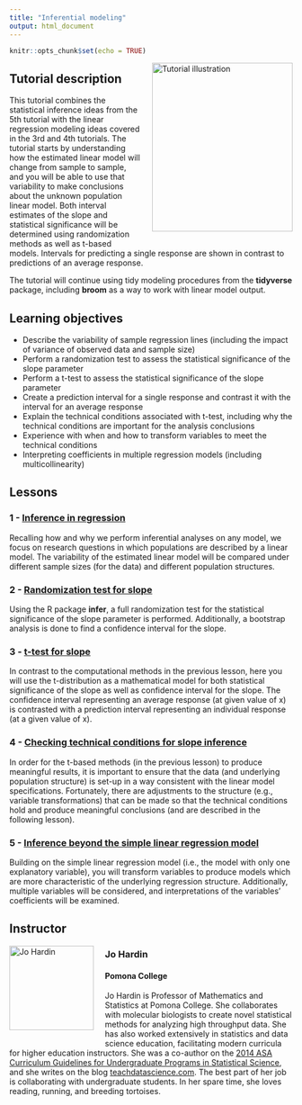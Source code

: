 ```yaml
---
title: "Inferential modeling"
output: html_document
---
```


```r
knitr::opts_chunk$set(echo = TRUE)
```

<img style="float: right; margin: 0px 0px 20px 20px" src="../logo/openintro-hex.png" alt="Tutorial illustration" width="250" height="300">

## Tutorial description

This tutorial combines the statistical inference ideas from the 5th tutorial with the linear regression modeling ideas covered in the 3rd and 4th tutorials.  The tutorial starts by understanding how the estimated linear model will change from sample to sample, and you will be able to use that variability to make conclusions about the unknown population linear model.  Both interval estimates of the slope and statistical significance will be determined using randomization methods as well as t-based models.  Intervals for predicting a single response are shown in contrast to predictions of an average response.  

The tutorial will continue using tidy modeling procedures from the **tidyverse** package, including **broom** as a way to work with linear model output.

## Learning objectives

* Describe the variability of sample regression lines (including the impact of variance of observed data and sample size)
* Perform a randomization test to assess the statistical significance of the slope parameter
* Perform a t-test to assess the statistical significance of the slope parameter
* Create a prediction interval for a single response and contrast it with the interval for an average response
* Explain the technical conditions associated with t-test, including why the technical conditions are important for the analysis conclusions
* Experience with when and how to transform variables to meet the technical conditions
* Interpreting coefficients in multiple regression models (including multicollinearity)


## Lessons

### 1 - [Inference in regression](https://openintro.shinyapps.io/ims-08-inference-for-regression-01/)

Recalling how and why we perform inferential analyses on any model, we focus on research questions in which populations are described by a linear model.  The variability of the estimated linear model will be compared under different sample sizes (for the data) and different population structures.

### 2 - [Randomization test for slope](https://openintro.shinyapps.io/ims-08-inference-for-regression-02/)

Using the R package **infer**, a full randomization test for the statistical significance of the slope parameter is performed.  Additionally, a bootstrap analysis is done to find a confidence interval for the slope.

### 3 - [t-test for slope](https://openintro.shinyapps.io/ims-08-inference-for-regression-03/)

In contrast to the computational methods in the previous lesson, here you will use the t-distribution as a mathematical model for both statistical significance of the slope as well as confidence interval for the slope.  The confidence interval representing an average response (at given value of x) is contrasted with a prediction interval representing an individual response (at a given value of x).

### 4 - [Checking technical conditions for slope inference](https://openintro.shinyapps.io/ims-08-inference-for-regression-04/)

In order for the t-based methods (in the previous lesson) to produce meaningful results, it is important to ensure that the data (and underlying population structure) is set-up in a way consistent with the linear model specifications.  Fortunately, there are adjustments to the structure (e.g., variable transformations) that can be made so that the technical conditions hold and produce meaningful conclusions (and are described in the following lesson).

### 5 - [Inference beyond the simple linear regression model](https://openintro.shinyapps.io/ims-08-inference-for-regression-05/)

Building on the simple linear regression model (i.e., the model with only one explanatory variable), you will transform variables to produce models which are more characteristic of the underlying regression structure.  Additionally, multiple variables will be considered, and interpretations of the variables' coefficients will be examined.

## Instructor

<img style="float: left; margin: 0px 20px 20px 0px" src="../instructor-photos/jo.png" alt="Jo Hardin" width="150" height="150">

### Jo Hardin

#### Pomona College

Jo Hardin is Professor of Mathematics and Statistics at Pomona College.
She collaborates with molecular biologists to create novel statistical methods for analyzing high throughput data.
She has also worked extensively in statistics and data science education, facilitating modern curricula for higher education instructors.
She was a co-author on the [2014 ASA Curriculum Guidelines for Undergraduate Programs in Statistical Science](https://www.amstat.org/asa/education/Curriculum-Guidelines-for-Undergraduate-Programs-in-Statistical-Science.aspx), and she writes on the blog [teachdatascience.com](https://teachdatascience.com/).
The best part of her job is collaborating with undergraduate students.
In her spare time, she loves reading, running, and breeding tortoises.
